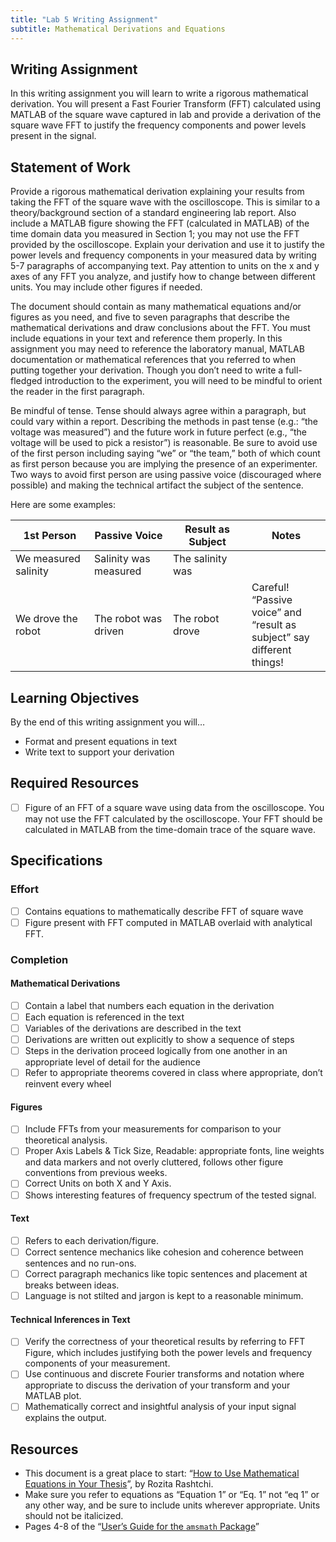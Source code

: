 ```yaml
---
title: "Lab 5 Writing Assignment"
subtitle: Mathematical Derivations and Equations
---
```


## Writing Assignment

In this writing assignment you will learn to write a rigorous mathematical derivation. You will present a Fast Fourier Transform (FFT) calculated using MATLAB of the square wave captured in lab and provide a derivation of the square wave FFT to justify the frequency components and power levels present in the signal.

## Statement of Work

Provide a rigorous mathematical derivation explaining your results from taking the FFT of the square wave with the oscilloscope. This is similar to a theory/background section of a standard engineering lab report. Also include a MATLAB figure showing the FFT (calculated in MATLAB) of the time domain data you measured in Section 1; you may not use the FFT provided by the oscilloscope. Explain your derivation and use it to justify the power levels and frequency components in your measured data by writing 5-7 paragraphs of accompanying text. Pay attention to units on the x and y axes of any FFT you analyze, and justify how to change between different units. You may include other figures if needed.

The document should contain as many mathematical equations and/or figures as you need, and five to seven paragraphs that describe the mathematical derivations and draw conclusions about the FFT. You must include equations in your text and reference them properly. In this assignment you may need to reference the laboratory manual, MATLAB documentation or mathematical references that you referred to when putting together your derivation. Though you don’t need to write a full-fledged introduction to the experiment, you will need to be mindful to orient the reader in the first paragraph.

Be mindful of tense. Tense should always agree within a paragraph, but could vary within a report. Describing the methods in past tense (e.g.: “the voltage was measured”) and the future work in future perfect (e.g., “the voltage will be used to pick a resistor”) is reasonable. Be sure to avoid use of the first person including saying “we” or “the team,” both of which count as first person because you are implying the presence of an experimenter. Two ways to avoid first person are using passive voice (discouraged where possible) and making the technical artifact the subject of the sentence.

Here are some examples:

| 1st Person           | Passive Voice         | Result as Subject | Notes                                                                  |
|------------------|------------------|------------------|------------------|
| We measured salinity | Salinity was measured | The salinity was  |                                                                        |
| We drove the robot   | The robot was driven  | The robot drove   | Careful! “Passive voice” and “result as subject” say different things! |

## Learning Objectives

By the end of this writing assignment you will...

-   Format and present equations in text
-   Write text to support your derivation

## Required Resources

-   [ ] Figure of an FFT of a square wave using data from the oscilloscope. You may not use the FFT calculated by the oscilloscope. Your FFT should be calculated in MATLAB from the time-domain trace of the square wave.

## Specifications

### Effort

-   [ ] Contains equations to mathematically describe FFT of square wave
-   [ ] Figure present with FFT computed in MATLAB overlaid with analytical FFT.

### Completion

#### Mathematical Derivations

-   [ ] Contain a label that numbers each equation in the derivation
-   [ ] Each equation is referenced in the text
-   [ ] Variables of the derivations are described in the text
-   [ ] Derivations are written out explicitly to show a sequence of steps
-   [ ] Steps in the derivation proceed logically from one another in an appropriate level of detail for the audience
-   [ ] Refer to appropriate theorems covered in class where appropriate, don’t reinvent every wheel

#### Figures

-   [ ] Include FFTs from your measurements for comparison to your theoretical analysis.
-   [ ] Proper Axis Labels & Tick Size, Readable: appropriate fonts, line weights and data markers and not overly cluttered, follows other figure conventions from previous weeks.
-   [ ] Correct Units on both X and Y Axis.
-   [ ] Shows interesting features of frequency spectrum of the tested signal.

#### Text

-   [ ] Refers to each derivation/figure.
-   [ ] Correct sentence mechanics like cohesion and coherence between sentences and no run-ons.
-   [ ] Correct paragraph mechanics like topic sentences and placement at breaks between ideas.
-   [ ] Language is not stilted and jargon is kept to a reasonable minimum.

#### Technical Inferences in Text

-   [ ] Verify the correctness of your theoretical results by referring to FFT Figure, which includes justifying both the power levels and frequency components of your measurement.
-   [ ] Use continuous and discrete Fourier transforms and notation where appropriate to discuss the derivation of your transform and your MATLAB plot.
-   [ ] Mathematically correct and insightful analysis of your input signal explains the output.

## Resources

-   This document is a great place to start: “[How to Use Mathematical Equations in Your Thesis](https://gradstudents.carleton.ca/2014/use-mathematical-equations-thesis/)”, by Rozita Rashtchi.
-   Make sure you refer to equations as “Equation 1” or "Eq. 1" not “eq 1” or any other way, and be sure to include units wherever appropriate. Units should not be italicized.
-   Pages 4-8 of the “[User’s Guide for the `amsmath` Package](https://texdoc.org/serve/amsldoc.pdf/0)"